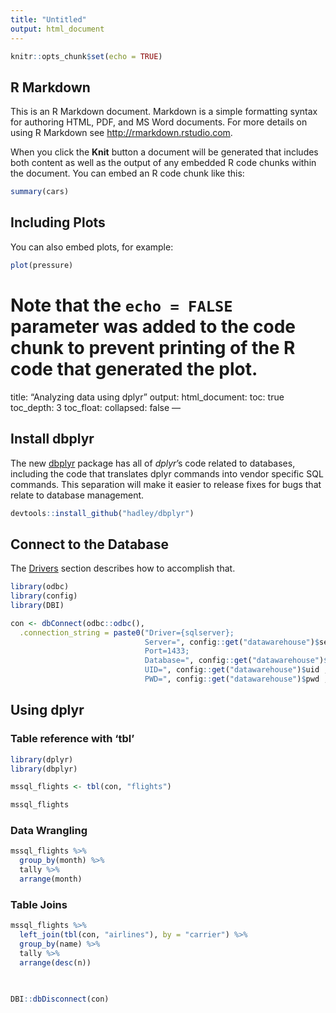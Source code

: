 ```yaml
---
title: "Untitled"
output: html_document
---
```


```r
knitr::opts_chunk$set(echo = TRUE)
```

## R Markdown

This is an R Markdown document. Markdown is a simple formatting syntax for authoring HTML, PDF, and MS Word documents. For more details on using R Markdown see <http://rmarkdown.rstudio.com>.

When you click the **Knit** button a document will be generated that includes both content as well as the output of any embedded R code chunks within the document. You can embed an R code chunk like this:

```r
summary(cars)
```

## Including Plots

You can also embed plots, for example:

```r
plot(pressure)
```

Note that the `echo = FALSE` parameter was added to the code chunk to prevent printing of the R code that generated the plot.
=======
title: "Analyzing data using dplyr"
output:
  html_document:
    toc: true
    toc_depth: 3
    toc_float:
      collapsed: false
---

## Install dbplyr

The new [dbplyr](https://github.com/hadley/dbplyr) package has all of *dplyr*'s code related to databases, including the code that translates dplyr commands into vendor specific SQL commands.  This separation will make it easier to release fixes for bugs that relate to database management.

```r
devtools::install_github("hadley/dbplyr")
```


## Connect to the Database

The [Drivers](drivers.html) section describes how to accomplish that.

```r
library(odbc)
library(config)
library(DBI)

con <- dbConnect(odbc::odbc(), 
  .connection_string = paste0("Driver={sqlserver};
                              Server=", config::get("datawarehouse")$server ,";
                              Port=1433;
                              Database=", config::get("datawarehouse")$database ,";
                              UID=", config::get("datawarehouse")$uid ,";
                              PWD=", config::get("datawarehouse")$pwd ,";"))

```

## Using dplyr

### Table reference with 'tbl'

```r
library(dplyr)
library(dbplyr)

mssql_flights <- tbl(con, "flights")

mssql_flights
```

### Data Wrangling

```r
mssql_flights %>%
  group_by(month) %>%
  tally %>%
  arrange(month)
```


### Table Joins

```r

mssql_flights %>%
  left_join(tbl(con, "airlines"), by = "carrier") %>%
  group_by(name) %>%
  tally %>%
  arrange(desc(n))
  
  
```


```r
DBI::dbDisconnect(con)
```

